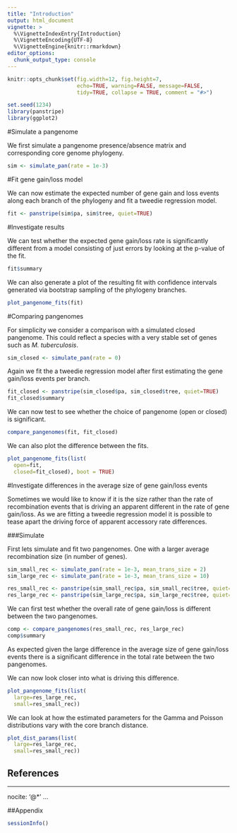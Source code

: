 ```yaml
---
title: "Introduction"
output: html_document
vignette: >
  %\VignetteIndexEntry{Introduction}
  %\VignetteEncoding{UTF-8}
  %\VignetteEngine{knitr::rmarkdown}
editor_options: 
  chunk_output_type: console
---
```


```r
knitr::opts_chunk$set(fig.width=12, fig.height=7,
                      echo=TRUE, warning=FALSE, message=FALSE,
                      tidy=TRUE, collapse = TRUE, comment = "#>")
```

```r
set.seed(1234)
library(panstripe)
library(ggplot2)
```

#Simulate a pangenome

We first simulate a pangenome presence/absence matrix and corresponding core genome phylogeny.

```r
sim <- simulate_pan(rate = 1e-3)
```

#Fit gene gain/loss model

We can now estimate the expected number of gene gain and loss events along each branch of the phylogeny and fit a tweedie regression model.

```r
fit <- panstripe(sim$pa, sim$tree, quiet=TRUE)
```

#Investigate results

We can test whether the expected gene gain/loss rate is significantly different from a model consisting of just errors by looking at the p-value of the fit.

```r
fit$summary
```


We can also generate a plot of the resulting fit with confidence intervals generated via bootstrap sampling of the phylogeny branches.

```r
plot_pangenome_fits(fit)
```

#Comparing pangenomes

For simplicity we consider a comparison with a simulated closed pangenome. This could reflect a species with a very stable set of genes such as *M. tuberculosis*.

```r
sim_closed <- simulate_pan(rate = 0)
```

Again we fit the a tweedie regression model after first estimating the gene gain/loss events per branch.

```r
fit_closed <- panstripe(sim_closed$pa, sim_closed$tree, quiet=TRUE)
fit_closed$summary
```

We can now test to see whether the choice of pangenome (open or closed) is significant.

```r
compare_pangenomes(fit, fit_closed)
```

We can also plot the difference between the fits.

```r
plot_pangenome_fits(list(
  open=fit, 
  closed=fit_closed), boot = TRUE)
```

#Investigate differences in the average size of gene gain/loss events

Sometimes we would like to know if it is the size rather than the rate of recombination events that is driving an apparent different in the rate of gene gain/loss. As we are fitting a tweedie regression model it is possible to tease apart the driving force of apparent accessory rate differences.


###Simulate

First lets simulate and fit two pangenomes. One with a larger average recombination size (in number of genes).

```r
sim_small_rec <- simulate_pan(rate = 1e-3, mean_trans_size = 2)
sim_large_rec <- simulate_pan(rate = 1e-3, mean_trans_size = 10)

res_small_rec <- panstripe(sim_small_rec$pa, sim_small_rec$tree, quiet=TRUE)
res_large_rec <- panstripe(sim_large_rec$pa, sim_large_rec$tree, quiet=TRUE)
```

We can first test whether the overall rate of gene gain/loss is different between the two pangenomes.

```r
comp <- compare_pangenomes(res_small_rec, res_large_rec)
comp$summary
```

As expected given the large difference in the average size of gene gain/loss events there is a significant difference in the total rate between the two pangenomes.

We can now look closer into what is driving this difference.

```r
plot_pangenome_fits(list(
  large=res_large_rec, 
  small=res_small_rec))
```

We can look at how the estimated parameters for the Gamma and Poisson distributions vary with the core branch distance.

```r
plot_dist_params(list(
  large=res_large_rec, 
  small=res_small_rec))
```


## References

---
nocite: '@*'
...

##Appendix

```r
sessionInfo()
```
